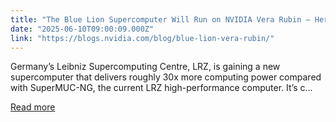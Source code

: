 ```yaml
---
title: "The Blue Lion Supercomputer Will Run on NVIDIA Vera Rubin — Here’s Why That Matters"
date: "2025-06-10T09:00:09.000Z"
link: "https://blogs.nvidia.com/blog/blue-lion-vera-rubin/"
---
```


Germany’s Leibniz Supercomputing Centre, LRZ, is gaining a new supercomputer that delivers roughly 30x more computing power compared with SuperMUC-NG, the current LRZ high-performance computer. It’s c...

[Read more](https://blogs.nvidia.com/blog/blue-lion-vera-rubin/)
